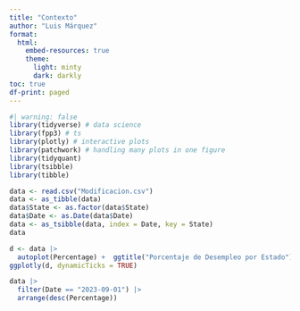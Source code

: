 ```yaml
---
title: "Contexto"
author: "Luis Márquez"
format:
  html:
    embed-resources: true
    theme:
      light: minty
      dark: darkly
toc: true
df-print: paged
---
```


```r
#| warning: false
library(tidyverse) # data science
library(fpp3) # ts
library(plotly) # interactive plots
library(patchwork) # handling many plots in one figure
library(tidyquant)
library(tsibble)
library(tibble)
```

```r
data <- read.csv("Modificacion.csv")
data <- as_tibble(data)
data$State <- as.factor(data$State)
data$Date <- as.Date(data$Date)
data <- as_tsibble(data, index = Date, key = State)
data
```

```r
d <- data |> 
  autoplot(Percentage) +  ggtitle("Porcentaje de Desempleo por Estado") + xlab("Date") + ylab("Porcentaje") + theme(legend.position = "none")
ggplotly(d, dynamicTicks = TRUE)
```

```r
data |> 
  filter(Date == "2023-09-01") |> 
  arrange(desc(Percentage))
```


